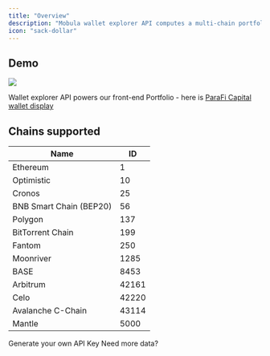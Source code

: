 ```yaml
---
title: "Overview"
description: "Mobula wallet explorer API computes a multi-chain portfolio of any wallet - historical balances (allowing to build portfolio charts) as well as PNL breakdown for each traded asset."
icon: "sack-dollar"
---
```


## Demo

<Frame caption="">
  <img src="https://i.imgur.com/U1zCK4Z.png" />
</Frame>

Wallet explorer API powers our front-end Portfolio - here is [ParaFi Capital wallet display](https://mobula.fi/wallet/0xE7dBE6aa7Edcc38CB5007B87153d236AD879309B)

## Chains supported

| Name                    | ID    |
| ----------------------- | ----- |
| Ethereum                | 1     |
| Optimistic              | 10    |
| Cronos                  | 25    |
| BNB Smart Chain (BEP20) | 56    |
| Polygon                 | 137   |
| BitTorrent Chain        | 199   |
| Fantom                  | 250   |
| Moonriver               | 1285  |
| BASE                    | 8453  |
| Arbitrum                | 42161 |
| Celo                    | 42220 |
| Avalanche C-Chain       | 43114 |
| Mantle                  | 5000  |

<CardGroup>

<Card title="API Key" icon="key-skeleton" href="#">
  Generate your own API Key
</Card>

<Card title="Upgrade" icon="wand-magic-sparkles" href="/api-reference/upgrade">
  Need more data?
</Card>

</CardGroup>
